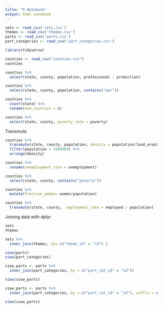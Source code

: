 ```yaml
---
title: "R Notebook"
output: html_notebook
---
```


```r
sets <- read_csv('sets.csv')
themes <- read_csv('themes.csv')
parts <- read_csv('parts.csv')
part_categories <- read_csv('part_categories.csv')

library(tidyverse)

```

```r
counties <- read_csv("counties.csv")
counties 

counties %>%
  select(state, county, population, professional : production)

counties %>%
  select(state, county, population, contains("per"))

```

```r

counties %>%
  count(state) %>%
  rename(num_counties = n)

counties %>%
  select(state, county, poverty_rate = poverty)

```

Transmute

```r

counties %>%
  transmute(state, county, population, density = population/land_area) %>%
  filter(population > 1000000) %>%
  arrange(density)
```



```r

counties %>%
  rename(unemployment_rate = unemployment)

counties %>%
  select(state, county, contains("poverty"))

```

```r
counties %>%
  mutate(fraction_woman= women/population)

counties %>%
  transmute(state, county,  employment_rate = employed / population)

```




Joining data with dplyr

```r
sets
themes
```



```r
sets %>%
  inner_join(themes, by= c("theme_id" = "id") )
```

```r
view(parts)
view(part_categories)

view_parts <- parts %>% 
  inner_join(part_categories, by = c("part_cat_id" = "id"))

view(view_parts)

view_parts <- parts %>% 
  inner_join(part_categories, by = c("part_cat_id" = "id"), suffix = c("_parts", "_parts_categories") )

view(view_parts)

```

























